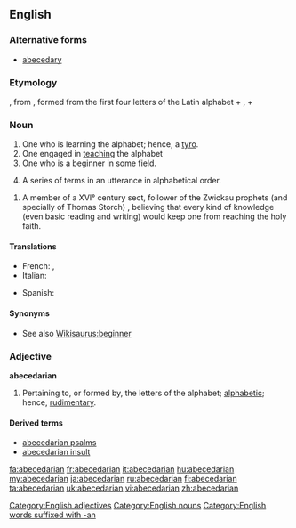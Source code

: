 {{wikisource1911Enc|Abecedarians}}
==English==

===Alternative forms===
* [[abecedary]]

===Etymology===
{{term|abecedary}}, from {{etyl|la|en}} {{term|abecedarius||lang=la|of the alphabet}}, formed from the first four letters of the Latin alphabet + {{term|-arius|lang=la}}, + {{term|-an}}

===Noun===
{{en-noun}}

# One who is learning the alphabet; hence, a [[tyro]].
# One engaged in [[teaching]] the alphabet
# One who is a beginner in some field.
# {{rhetoric}} A series of terms in an utterance in alphabetical order.
{{examples-right|examples=He knew his rhetorical devices from abecedarian, battologia, and contentio, all the way to zeugma}}
# {{religion}} A member of a XVI° century sect, follower of the Zwickau prophets (and specially of Thomas Storch) , believing that every kind of knowledge (even basic reading and writing) would keep one from reaching the holy faith.

====Translations====
{{trans-top| a member of a XVI° century sect}}
* French: {{t|fr|abécédarien}} , {{t|fr|abécédaire}}
* Italian: {{t|it|abecedariano}}
{{trans-mid}}
* Spanish: {{t|es|abecedariano}}
{{trans-bottom}}

====Synonyms====
* See also [[Wikisaurus:beginner]]

===Adjective===
'''abecedarian'''

# Pertaining to, or formed by, the letters of the alphabet; [[alphabetic]]; hence, [[rudimentary]].

====Derived terms====
* [[abecedarian psalms]]
* [[abecedarian insult]]

[[Category:English adjectives]]
[[Category:English nouns]]
[[Category:English words suffixed with -an]]

[[fa:abecedarian]]
[[fr:abecedarian]]
[[it:abecedarian]]
[[hu:abecedarian]]
[[my:abecedarian]]
[[ja:abecedarian]]
[[ru:abecedarian]]
[[fi:abecedarian]]
[[ta:abecedarian]]
[[uk:abecedarian]]
[[vi:abecedarian]]
[[zh:abecedarian]]